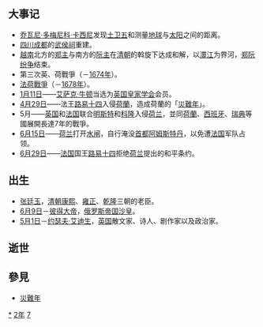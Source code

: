 {{yearTOC|1672|清'''[[康熙_(年号)|康熙]]十一年'''；郑经'''[[永曆_(南明)|永曆]]二十六年'''；越南后黎朝'''[[陽德|陽德]]元年'''，莫朝'''[[顺德_(莫朝)|顺德]]三十五年'''；日本'''[[寬文|寬文]]十二年'''}}
== 大事记 ==
*[[乔瓦尼·多梅尼科·卡西尼|乔瓦尼·多梅尼科·卡西尼]]发现[[土卫五|土卫五]]和测量[[地球|地球]]与[[太阳|太阳]]之间的距离。
*[[四川省|四川]][[成都市|成都]]的[[武侯祠|武侯祠]]重建。
*[[越南|越南]]北方的[[郑主|郑主]]与南方的[[阮主|阮主]]在[[清朝|清朝]]的斡旋下达成和解，以[[𤅷江|𤅷江]]为界河，[[郑阮纷争|郑阮纷争]]结束。
*第三次英、荷戰爭（－[[1674年|1674年]]）。
*[[法荷戰爭|法荷戰爭]]（－[[1678年|1678年]]）。
*[[1月11日|1月11日]]——[[艾萨克·牛顿|艾萨克·牛顿]]当选为[[皇家学会|英国皇家学会]]会员。
*[[4月29日|4月29日]]——法王[[路易十四|路易十四]]入侵[[荷兰|荷蘭]]，造成荷蘭的「[[災難年|災難年]]」。
*5月——[[英国|英国]]和[[法国|法国]]联合[[明斯特|明斯特]]和[[科隆|科隆]]入侵[[荷兰|荷兰]]，並同[[荷蘭|荷蘭]]、[[西班牙|西班牙]]、[[瑞典|瑞典]]等國展開長達7年的戰爭。
*[[6月15日|6月15日]]——[[荷兰|荷兰]]打开[[水闸|水闸]]，自行淹没[[首都|首都]][[阿姆斯特丹|阿姆斯特丹]]，以免遭[[法国|法国]]军队占领。
*[[6月29日|6月29日]]——[[法国|法国]]国王[[路易十四|路易十四]]拒绝[[荷兰|荷兰]]提出的和平条约。

== 出生 ==
*[[张廷玉|张廷玉]]，[[清朝|清朝]][[康熙帝|康熙]]、[[雍正帝|雍正]]、[[乾隆帝|乾隆]]三朝的老臣。
*[[6月9日|6月9日]]－[[彼得大帝|彼得大帝]]，[[俄罗斯帝国|俄罗斯帝国]][[沙皇|沙皇]]。
*[[5月1日|5月1日]]－[[约瑟夫·艾迪生|约瑟夫·艾迪生]]，[[英国|英国]]散文家、诗人、剧作家以及政治家。

== 逝世 ==
{{Wikisource year mention}}

== 參見 ==
*[[災難年|災難年]]

[[Category:1672年|*]]
[[Category:1670年代|2年]]
[[Category:17世纪各年|7]]